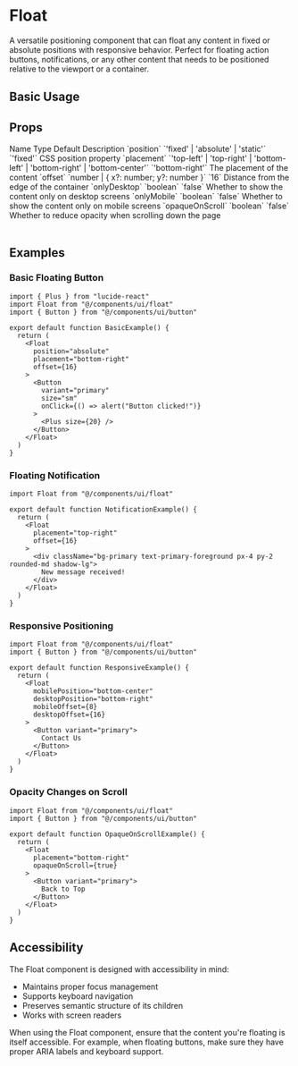 # Float

A versatile positioning component that can float any content in fixed or absolute positions with responsive behavior. Perfect for floating action buttons, notifications, or any other content that needs to be positioned relative to the viewport or a container.

## Basic Usage

<ComponentTabs name="floating-button-basic" />

<InstallationInstructions componentName="floating-button" />

## Props

<Table>
  <TableHeader>
    <TableRow>
      <TableHead>Name</TableHead>
      <TableHead>Type</TableHead>
      <TableHead>Default</TableHead>
      <TableHead>Description</TableHead>
    </TableRow>
  </TableHeader>
  <TableBody>
    <TableRow>
      <TableCell>`position`</TableCell>
      <TableCell>`'fixed' | 'absolute' | 'static'`</TableCell>
      <TableCell>`'fixed'`</TableCell>
      <TableCell>CSS position property</TableCell>
    </TableRow>
    <TableRow>
      <TableCell>`placement`</TableCell>
      <TableCell>`'top-left' | 'top-right' | 'bottom-left' | 'bottom-right' | 'bottom-center'`</TableCell>
      <TableCell>`'bottom-right'`</TableCell>
      <TableCell>The placement of the content</TableCell>
    </TableRow>
    <TableRow>
      <TableCell>`offset`</TableCell>
      <TableCell>`number | { x?: number; y?: number }`</TableCell>
      <TableCell>`16`</TableCell>
      <TableCell>Distance from the edge of the container</TableCell>
    </TableRow>
    <TableRow>
      <TableCell>`onlyDesktop`</TableCell>
      <TableCell>`boolean`</TableCell>
      <TableCell>`false`</TableCell>
      <TableCell>Whether to show the content only on desktop screens</TableCell>
    </TableRow>
    <TableRow>
      <TableCell>`onlyMobile`</TableCell>
      <TableCell>`boolean`</TableCell>
      <TableCell>`false`</TableCell>
      <TableCell>Whether to show the content only on mobile screens</TableCell>
    </TableRow>
    <TableRow>
      <TableCell>`opaqueOnScroll`</TableCell>
      <TableCell>`boolean`</TableCell>
      <TableCell>`false`</TableCell>
      <TableCell>Whether to reduce opacity when scrolling down the page</TableCell>
    </TableRow>
  </TableBody>
</Table>

## Examples

### Basic Floating Button

```tsx
import { Plus } from "lucide-react"
import Float from "@/components/ui/float"
import { Button } from "@/components/ui/button"

export default function BasicExample() {
  return (
    <Float
      position="absolute"
      placement="bottom-right"
      offset={16}
    >
      <Button
        variant="primary"
        size="sm"
        onClick={() => alert("Button clicked!")}
      >
        <Plus size={20} />
      </Button>
    </Float>
  )
}
```

### Floating Notification

```tsx
import Float from "@/components/ui/float"

export default function NotificationExample() {
  return (
    <Float
      placement="top-right"
      offset={16}
    >
      <div className="bg-primary text-primary-foreground px-4 py-2 rounded-md shadow-lg">
        New message received!
      </div>
    </Float>
  )
}
```

### Responsive Positioning

```tsx
import Float from "@/components/ui/float"
import { Button } from "@/components/ui/button"

export default function ResponsiveExample() {
  return (
    <Float
      mobilePosition="bottom-center"
      desktopPosition="bottom-right"
      mobileOffset={8}
      desktopOffset={16}
    >
      <Button variant="primary">
        Contact Us
      </Button>
    </Float>
  )
}
```

### Opacity Changes on Scroll

```tsx
import Float from "@/components/ui/float"
import { Button } from "@/components/ui/button"

export default function OpaqueOnScrollExample() {
  return (
    <Float
      placement="bottom-right"
      opaqueOnScroll={true}
    >
      <Button variant="primary">
        Back to Top
      </Button>
    </Float>
  )
}
```

## Accessibility

The Float component is designed with accessibility in mind:

- Maintains proper focus management
- Supports keyboard navigation
- Preserves semantic structure of its children
- Works with screen readers

When using the Float component, ensure that the content you're floating is itself accessible. For example, when floating buttons, make sure they have proper ARIA labels and keyboard support.
